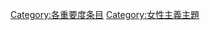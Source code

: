 {{catmore1|[[Wikipedia:女权主义专题|Wikipedia:女权主义专题]]}}
{{Articles by Importance|topic=女权主义|project=女权主义|format=toc}}
{{emptycat}}
{{portal box|女权主义}}
[[Category:各重要度条目|Category:各重要度条目]]
[[Category:女性主義主題|Category:女性主義主題]]